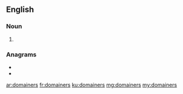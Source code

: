==English==

===Noun===
{{head|en|noun plural form}}

# {{plural of|domainer|lang=en}}

===Anagrams===
* {{l|en|randomise}}
* {{l|en|romanised}}

[[ar:domainers]]
[[fr:domainers]]
[[ku:domainers]]
[[mg:domainers]]
[[my:domainers]]